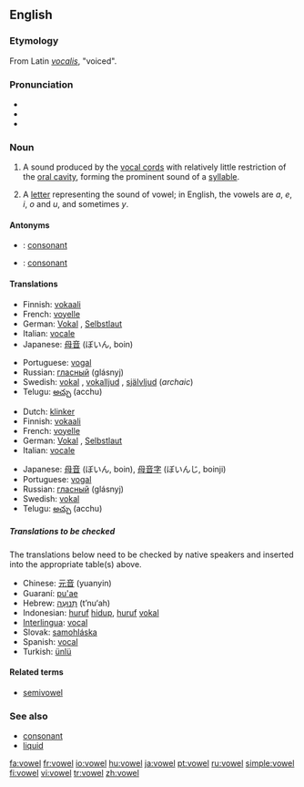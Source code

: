 ==English==
{{wikipedia}}
===Etymology===
From Latin ''[[vocalis]]'', "voiced".

===Pronunciation===
*{{IPA|/ˈvaʊəl/}}
*{{audio|en-us-vowel.ogg|Audio (US)}}
*{{Rhymes|aʊəl}}

===Noun===
{{en-noun}}

# {{phonetics}} A sound produced by the [[vocal cords]] with relatively little restriction of the [[oral cavity]], forming the prominent sound of a [[syllable]].
# A [[letter]] representing the sound of vowel; in English, the vowels are ''a'', ''e'', ''i'', ''o'' and ''u'', and  sometimes ''y''.

====Antonyms====
*{{italbrac|sound}}: [[consonant]]
*{{italbrac|letter}}: [[consonant]]

====Translations====
{{trans-top|sound}}
*Finnish: [[vokaali]]
*French: [[voyelle]] {{f}}
*German: [[Vokal]] {{m}}, [[Selbstlaut]] {{m}}
*Italian: [[vocale]] {{f}}
*Japanese: [[母音]] (ぼいん, boin)
{{trans-mid}}
*Portuguese: [[vogal]] {{f}}
*Russian: [[гласный]] (glásnyj) {{m}}
*Swedish: [[vokal]] {{c}}, [[vokalljud]] {{n}}, [[självljud]] {{n}} (''archaic'')
*Telugu: [[అచ్చు]] (acchu)
{{trans-bottom}}

{{trans-top|letter}}
*Dutch: [[klinker]] {{m}}
*Finnish: [[vokaali]]
*French: [[voyelle]] {{f}}
*German: [[Vokal]] {{m}}, [[Selbstlaut]] {{m}}
*Italian: [[vocale]] {{f}}
{{trans-mid}}
*Japanese: [[母音]] (ぼいん, boin), [[母音字]] (ぼいんじ, boinji)
*Portuguese: [[vogal]] {{f}}
*Russian: [[гласный]] (glásnyj) {{m}}
*Swedish: [[vokal]] {{c}}
*Telugu: [[అచ్చు]] (acchu)
{{trans-bottom}}

=====Translations to be checked=====
The translations below need to be checked by native speakers and inserted into the appropriate table(s) above.

*Chinese: [[元音]] (yuanyin)
*Guaraní: [[pu'ae]]
*Hebrew: [[תנועה|תְּנוּעָה]] (t’nu‘ah) {{f}}
*Indonesian: [[huruf]] [[hidup]], [[huruf]] [[vokal]]
*[[Interlingua]]: [[vocal#Interlingua|vocal]]
*Slovak: [[samohláska]] {{f}}
*Spanish: [[vocal#Spanish|vocal]] {{f}}
*Turkish: [[ünlü]]

====Related terms====
*[[semivowel]]

===See also===
*[[consonant]]
*[[liquid]]

[[fa:vowel]]
[[fr:vowel]]
[[io:vowel]]
[[hu:vowel]]
[[ja:vowel]]
[[pt:vowel]]
[[ru:vowel]]
[[simple:vowel]]
[[fi:vowel]]
[[vi:vowel]]
[[tr:vowel]]
[[zh:vowel]]
